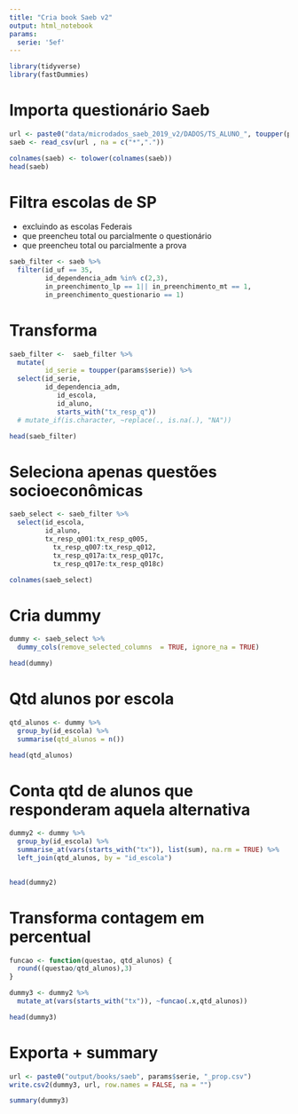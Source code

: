 ```yaml
---
title: "Cria book Saeb v2"
output: html_notebook
params:
  serie: '5ef'
---
```


```r
library(tidyverse)
library(fastDummies)
```


# Importa questionário Saeb
```r
url <- paste0("data/microdados_saeb_2019_v2/DADOS/TS_ALUNO_", toupper(params$serie), ".csv")
saeb <- read_csv(url , na = c("*","."))

colnames(saeb) <- tolower(colnames(saeb))
head(saeb)
```

# Filtra escolas de SP
* excluindo as escolas Federais
* que preencheu total ou parcialmente o questionário
* que preencheu total ou parcialmente a prova
```r
saeb_filter <- saeb %>% 
  filter(id_uf == 35,
         id_dependencia_adm %in% c(2,3),
         in_preenchimento_lp == 1|| in_preenchimento_mt == 1,
         in_preenchimento_questionario == 1)
```

# Transforma

```r
saeb_filter <-  saeb_filter %>% 
  mutate(
         id_serie = toupper(params$serie)) %>% 
  select(id_serie,
         id_dependencia_adm,
            id_escola,
            id_aluno,
            starts_with("tx_resp_q"))  
  # mutate_if(is.character, ~replace(., is.na(.), "NA"))

head(saeb_filter)
```

# Seleciona apenas questões socioeconômicas
```r
saeb_select <- saeb_filter %>% 
  select(id_escola,
         id_aluno,
         tx_resp_q001:tx_resp_q005,
           tx_resp_q007:tx_resp_q012,
           tx_resp_q017a:tx_resp_q017c,
           tx_resp_q017e:tx_resp_q018c)

colnames(saeb_select)
```

# Cria dummy

```r
dummy <- saeb_select %>% 
  dummy_cols(remove_selected_columns  = TRUE, ignore_na = TRUE)

head(dummy)
```


# Qtd alunos por escola
```r
qtd_alunos <- dummy %>% 
  group_by(id_escola) %>% 
  summarise(qtd_alunos = n()) 

head(qtd_alunos)
```
# Conta qtd de alunos que responderam aquela alternativa
```r
dummy2 <- dummy %>% 
  group_by(id_escola) %>% 
  summarise_at(vars(starts_with("tx")), list(sum), na.rm = TRUE) %>% 
  left_join(qtd_alunos, by = "id_escola")
  

head(dummy2)
```

# Transforma contagem em percentual
```r
funcao <- function(questao, qtd_alunos) {
  round((questao/qtd_alunos),3)
}

dummy3 <- dummy2 %>% 
  mutate_at(vars(starts_with("tx")), ~funcao(.x,qtd_alunos))

head(dummy3)
```


# Exporta + summary
```r
url <- paste0("output/books/saeb", params$serie, "_prop.csv")
write.csv2(dummy3, url, row.names = FALSE, na = "")
```


```r
summary(dummy3)
```

